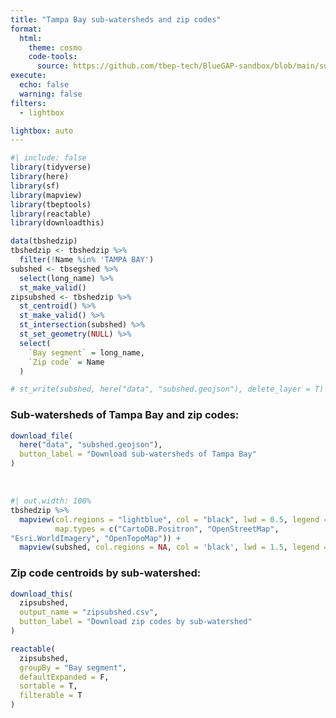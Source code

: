 ```yaml
---
title: "Tampa Bay sub-watersheds and zip codes"
format:
  html:
    theme: cosmo
    code-tools: 
      source: https://github.com/tbep-tech/BlueGAP-sandbox/blob/main/subshed.qmd
execute:
  echo: false
  warning: false
filters:
  - lightbox

lightbox: auto
---
```


```r
#| include: false
library(tidyverse)
library(here)
library(sf)
library(mapview)
library(tbeptools)
library(reactable)
library(downloadthis)

data(tbshedzip)
tbshedzip <- tbshedzip %>% 
  filter(!Name %in% 'TAMPA BAY')
subshed <- tbsegshed %>% 
  select(long_name) %>% 
  st_make_valid()
zipsubshed <- tbshedzip %>% 
  st_centroid() %>% 
  st_make_valid() %>% 
  st_intersection(subshed) %>% 
  st_set_geometry(NULL) %>%
  select(
    `Bay segment` = long_name, 
    `Zip code` = Name
  ) 

# st_write(subshed, here("data", "subshed.geojson"), delete_layer = T)
```

### Sub-watersheds of Tampa Bay and zip codes: 

```r
download_file(
  here("data", "subshed.geojson"), 
  button_label = "Download sub-watersheds of Tampa Bay"
)
```

<br>

```r
#| out.width: 100%
tbshedzip %>% 
  mapview(col.regions = "lightblue", col = "black", lwd = 0.5, legend = FALSE, layer.name = 'Zip codes', 
          map.types = c("CartoDB.Positron", "OpenStreetMap", 
"Esri.WorldImagery", "OpenTopoMap")) +
  mapview(subshed, col.regions = NA, col = 'black', lwd = 1.5, legend = FALSE, layer.name = 'Sub-watersheds')
```

### Zip code centroids by sub-watershed:

```r
download_this(
  zipsubshed, 
  output_name = "zipsubshed.csv", 
  button_label = "Download zip codes by sub-watershed"
)
```

```r
reactable(
  zipsubshed,
  groupBy = "Bay segment",
  defaultExpanded = F, 
  sortable = T, 
  filterable = T
)
```

